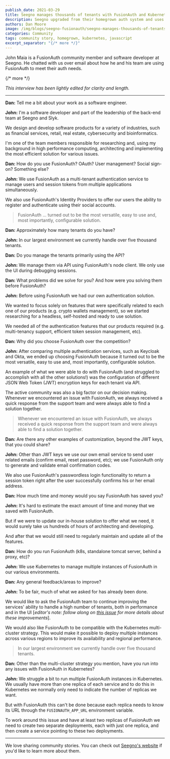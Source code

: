 ```yaml
---
publish_date: 2021-03-29 
title: Seegno manages thousands of tenants with FusionAuth and Kubernetes
description: Seegno upgraded from their homegrown auth system and uses FusionAuth in Kubernetes as their headless, self-hosted solution.
authors: Dan Moore
image: /img/blogs/seegno-fusionauth/seegno-manages-thousands-of-tenants-with-fusionauth-and-kubernetes-header-image.png
categories: Community
tags: community story, homegrown, kubernetes, javascript
excerpt_separator: "{/* more */}"
---
```


John Maia is a FusionAuth community member and software developer at Seegno. He chatted with us over email about how he and his team are using FusionAuth to meet their auth needs. 

{/* more */}

*This interview has been lightly edited for clarity and length.*

-------

**Dan:** Tell me a bit about your work as a software engineer.

**John:** I'm a software developer and part of the leadership of the back-end team at Seegno and Slyk. 

We design and develop software products for a variety of industries, such as financial services, retail, real estate, cybersecurity and bioinformatics. 

I'm one of the team members responsible for researching and, using my background in high performance computing, architecting and implementing the most efficient solution for various issues.

**Dan:** How do you use FusionAuth? OAuth? User management? Social sign-on? Something else?
        
**John:** We use FusionAuth as a multi-tenant authentication service to manage users and session tokens from multiple applications simultaneously. 

We also use FusionAuth's Identity Providers to offer our users the ability to register and authenticate using their social accounts.

> FusionAuth ... turned out to be the most versatile, easy to use and, most importantly, configurable solution. 

**Dan:** Approximately how many tenants do you have? 

**John:** In our largest environment we currently handle over five thousand tenants. 

**Dan:** Do you manage the tenants primarily using the API?

**John:** We manage them via API using FusionAuth's node client. We only use the UI during debugging sessions.

**Dan:** What problems did we solve for you? And how were you solving them before FusionAuth?

**John:** Before using FusionAuth we had our own authentication solution. 

We wanted to focus solely on features that were specifically related to each one of our products (e.g. crypto wallets management), so we started researching for a headless, self-hosted and ready to use solution. 

We needed all of the authentication features that our products required (e.g. multi-tenancy support, efficient token session management, etc).

**Dan:** Why did you choose FusionAuth over the competition?

**John:** After comparing multiple authentication services, such as Keycloak and Okta, we ended up choosing FusionAuth because it turned out to be the most versatile, easy to use and, most importantly, configurable solution. 

An example of what we were able to do with FusionAuth (and struggled to accomplish with all the other solutions!) was the configuration of different JSON Web Token (JWT) encryption keys for each tenant via API.

The active community was also a big factor on our decision making. Whenever we encountered an issue with FusionAuth, we always received a quick response from the support team and were always able to find a solution together.

> Whenever we encountered an issue with FusionAuth, we always received a quick response from the support team and were always able to find a solution together.

**Dan:** Are there any other examples of customization, beyond the JWT keys, that you could share?

**John:** Other than JWT keys we use our own email service to send user related emails (confirm email, reset password, etc); we use FusionAuth only to generate and validate email confirmation codes. 

We also use FusionAuth's passwordless login functionality to return a session token right after the user successfully confirms his or her email address.

**Dan:** How much time and money would you say FusionAuth has saved you?

**John:** It's hard to estimate the exact amount of time and money that we saved with FusionAuth. 

But if we were to update our in-house solution to offer what we need, it would surely take us hundreds of hours of architecting and developing. 

And after that we would still need to regularly maintain and update all of the features.

**Dan:** How do you run FusionAuth (k8s, standalone tomcat server, behind a proxy, etc)?
        
**John:** We use Kubernetes to manage multiple instances of FusionAuth in our various environments.

**Dan:** Any general feedback/areas to improve?

**John:** To be fair, much of what we asked for has already been done. 

We would like to ask the FusionAuth team to continue improving the services' ability to handle a high number of tenants, both in performance and in the UI [_editor's note: follow along on [this issue](https://github.com/FusionAuth/fusionauth-issues/issues/374) for more details about these improvements_].

We would also like FusionAuth to be compatible with the Kubernetes multi-cluster strategy. This would make it possible to deploy multiple instances across various regions to improve its availability and regional performance.

> In our largest environment we currently handle over five thousand tenants. 

**Dan:** Other than the multi-cluster strategy you mention, have you run into any issues with FusionAuth in Kubernetes?

**John:** We struggle a bit to run multiple FusionAuth instances in Kubernetes. We usually have more than one replica of each service and to do this in Kubernetes we normally only need to indicate the number of replicas we want. 

But with FusionAuth this can't be done because each replica needs to know its URL through the `FUSIONAUTH_APP_URL` environment variable. 

To work around this issue and have at least two replicas of FusionAuth we need to create two separate deployments, each with just one replica, and then create a service pointing to these two deployments.

-------

We love sharing community stories. You can check out [Seegno's website](https://seegno.com/) if you'd like to learn more about them.
